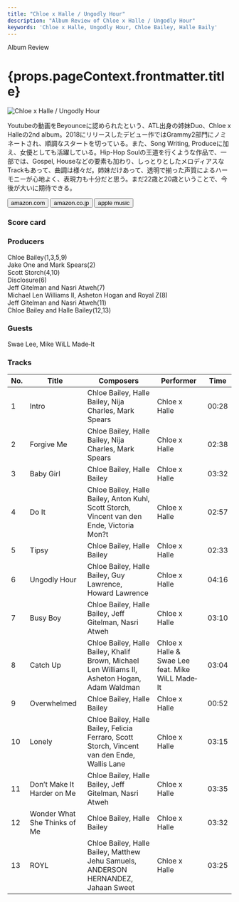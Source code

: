 ```yaml
---
title: "Chloe x Halle / Ungodly Hour"
description: "Album Review of Chloe x Halle / Ungodly Hour"
keywords: 'Chloe x Halle, Ungodly Hour, Chloe Bailey, Halle Baily'
---
```




<p className="largeP">Album Review</p>
<h1 className="h1--no--margin">{props.pageContext.frontmatter.title}</h1>

<Row  className="image-card-group">
	<Column colMd={"3"} colLg={"4"} noGutterMdLeft="">
       <ImageCard>

![Chloe x Halle / Ungodly Hour](../../images/cd/chloexhalle1L.jpg) 

</ImageCard>
	</Column>
	<Column colMd={"4"} colLg={"8"} noGutterMdLeft="">
	<p>
	Youtubeの動画をBeyounceに認められたという、ATL出身の姉妹Duo、Chloe x Halleの2nd album。2018にリリースしたデビュー作ではGrammy2部門にノミネートされ、順調なスタートを切っている。また、Song Writing, Produceに加え、女優としても活躍している。Hip-Hop Soulの王道を行くような作品で、一部では、Gospel, Houseなどの要素も加わり、しっとりとしたメロディアスなTrackもあって、曲調は様々だ。姉妹だけあって、透明で揃った声質によるハーモニーが心地よく、表現力も十分だと思う。まだ22歳と20歳ということで、今後が大いに期待できる。
	</p>
	<div>
	  <Button href="https://amzn.to/37ErDsX" kind="primary" size="small" renderIcon={ArrowUpRight24}>
      amazon.com
    </Button>
    <Button href="https://amzn.to/3jrEtx4" kind="secondary" size="small" renderIcon={ArrowUpRight24}>
      amazon.co.jp
    </Button>
		<Button href="https://apple.co/34tJDo1" kind="tertiary" size="small" renderIcon={ArrowUpRight24}>
      apple music
    </Button>
	</div>
	</Column>
</Row>
<Row >
	<Column colMd={"4"} colLg={"4"} noGutterMdLeft="">
<div>
  <h3>Score card</h3>
	<SliderJS1 value="5" />
  <SliderJS2 value="1" />
	<SliderJS3 value="1" />
  <SliderJS4 value="9" />
</div>
</Column>
<Column colMd={"8"} colLg={"8"} noGutterMdLeft="">
<div>
<h3>Producers</h3>
<p>
	Chloe Bailey(1,3,5,9)
  <br/>Jake One and Mark Spears(2)
  <br/>Scott Storch(4,10)
  <br/>Disclosure(6)
  <br/>Jeff Gitelman and Nasri Atweh(7)
  <br/>Michael Len Williams II, Asheton Hogan and Royal Z(8)
  <br/>Jeff Gitelman and Nasri Atweh(11)
  <br/>Chloe Bailey and Halle Bailey(12,13)
</p>
<h3>Guests</h3>
<p>
	Swae Lee, Mike WiLL Made‐It
</p>
</div>
</Column>
</Row>

<h3>Tracks</h3>

| No. |	 Title                       |	 Composers                                                                                    |	 Performer                                       | Time	 |
| --- |	---------------------------- | ---------------------------------------------------------------------------------------------- | ------------------------------------------------ | ----- |
|	1	  |	Intro                        | Chloe Bailey, Halle Bailey, Nija Charles, Mark Spears                                         	|	Chloe x Halle                                    | 00:28 |
|	2	  |	Forgive Me                   | Chloe Bailey, Halle Bailey, Nija Charles, Mark Spears                                         	|	Chloe x Halle                                    | 02:38 |
|	3	  |	Baby Girl                    | Chloe Bailey, Halle Bailey                                                                    	|	Chloe x Halle                                    | 03:32 |
|	4	  |	Do It                        | Chloe Bailey, Halle Bailey, Anton Kuhl, Scott Storch, Vincent van den Ende, Victoria Mon?t    	|	Chloe x Halle                                    | 02:57 |
|	5	  |	Tipsy                        | Chloe Bailey, Halle Bailey                                                                    	|	Chloe x Halle                                    | 02:33 |
|	6	  |	Ungodly Hour                 | Chloe Bailey, Halle Bailey, Guy Lawrence, Howard Lawrence                                     	|	Chloe x Halle                                    | 04:16 |
|	7	  |	Busy Boy                     | Chloe Bailey, Halle Bailey, Jeff Gitelman, Nasri Atweh                                        	|	Chloe x Halle                                    | 03:10 |
|	8	  |	Catch Up                     | Chloe Bailey, Halle Bailey, Khalif Brown, Michael Len Williams II, Asheton Hogan, Adam Waldman	|	Chloe x Halle & Swae Lee feat. Mike WiLL Made‐It | 03:04 |
|	9	  |	Overwhelmed                  | Chloe Bailey, Halle Bailey                                                                    	|	Chloe x Halle                                    | 00:52 |
|	10	|	Lonely                       | Chloe Bailey, Halle Bailey, Felicia Ferraro, Scott Storch, Vincent van den Ende, Wallis Lane  	|	Chloe x Halle                                    | 03:15 |
|	11	|	Don’t Make It Harder on Me 	 | Chloe Bailey, Halle Bailey, Jeff Gitelman, Nasri Atweh                                        	|	Chloe x Halle                                    | 03:35 |
|	12	|	Wonder What She Thinks of Me | Chloe Bailey, Halle Bailey                                                                    	|	Chloe x Halle                                    | 03:32 |
|	13	|	ROYL                         | Chloe Bailey, Halle Bailey, Matthew Jehu Samuels, ANDERSON HERNANDEZ, Jahaan Sweet            	|	Chloe x Halle                                    | 03:25 | 
